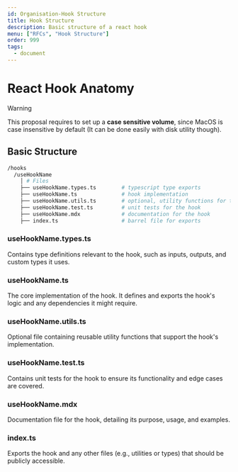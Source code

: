 ```yaml
---
id: Organisation-Hook Structure
title: Hook Structure
description: Basic structure of a react hook
menu: ["RFCs", "Hook Structure"]
order: 999
tags:
  - document
---
```


# React Hook Anatomy

> [!WARNING]  
> This proposal requires to set up a **case sensitive volume**, since MacOS is case insensitive by default (It can be done easily with disk utility though).

## Basic Structure

```bash
/hooks
  /useHookName
    │ # Files
    ├── useHookName.types.ts        # typescript type exports
    ├── useHookName.ts              # hook implementation
    ├── useHookName.utils.ts        # optional, utility functions for the hook
    ├── useHookName.test.ts         # unit tests for the hook
    ├── useHookName.mdx             # documentation for the hook
    ├── index.ts                    # barrel file for exports
```

### useHookName.types.ts

Contains type definitions relevant to the hook, such as inputs, outputs, and custom types it uses.

### useHookName.ts

The core implementation of the hook. It defines and exports the hook's logic and any dependencies it might require.

### useHookName.utils.ts

Optional file containing reusable utility functions that support the hook's implementation.

### useHookName.test.ts

Contains unit tests for the hook to ensure its functionality and edge cases are covered.

### useHookName.mdx

Documentation file for the hook, detailing its purpose, usage, and examples.

### index.ts

Exports the hook and any other files (e.g., utilities or types) that should be publicly accessible.
